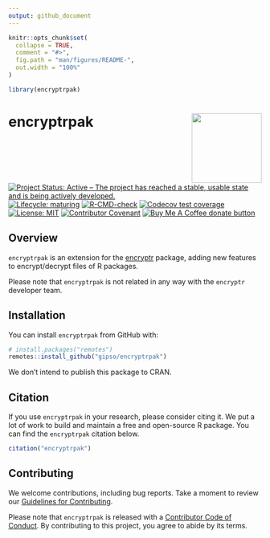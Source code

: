 ```yaml
---
output: github_document
---
```


<!-- README.md is generated from README.Rmd. Please edit that file -->

```r
knitr::opts_chunk$set(
  collapse = TRUE,
  comment = "#>",
  fig.path = "man/figures/README-",
  out.width = "100%"
)

library(encryptrpak)
```

# encryptrpak <a href='https://gipso.github.io/encryptrpak/'><img src='man/figures/logo.png' align="right" height="139" /></a>

<!-- badges: start -->
[![Project Status: Active – The project has reached a stable, usable state and is being actively developed.](https://www.repostatus.org/badges/latest/active.svg)](https://www.repostatus.org/#active)
[![Lifecycle: maturing](https://img.shields.io/badge/lifecycle-maturing-blue.svg)](https://lifecycle.r-lib.org/articles/stages.html#maturing)
[![R-CMD-check](https://github.com/gipso/encryptrpak/workflows/R-CMD-check/badge.svg)](https://github.com/gipso/encryptrpak/actions)
[![Codecov test coverage](https://codecov.io/gh/gipso/encryptrpak/branch/main/graph/badge.svg)](https://app.codecov.io/gh/gipso/encryptrpak?branch=main)
[![License: MIT](https://img.shields.io/badge/license-MIT-green)](https://choosealicense.com/licenses/mit/)
[![Contributor Covenant](https://img.shields.io/badge/Contributor%20Covenant-v2.0%20adopted-ff69b4.svg)](https://gipso.github.io/encryptrpak/CODE_OF_CONDUCT.html)
[![Buy Me A Coffee donate button](https://img.shields.io/badge/buy%20me%20a%20coffee-donate-yellow.svg)](https://ko-fi.com/danielvartan)
<!-- badges: end -->

## Overview

`encryptrpak` is an extension for the [encryptr](https://github.com/SurgicalInformatics/encryptr) package, adding new features to encrypt/decrypt files of R packages.

Please note that `encryptrpak` is not related in any way with the `encryptr` developer team.

## Installation

You can install `encryptrpak` from GitHub with:

``` r
# install.packages("remotes")
remotes::install_github("gipso/encryptrpak")
```

We don't intend to publish this package to CRAN.

## Citation

If you use `encryptrpak` in your research, please consider citing it. We put a lot of work to build and maintain a free and open-source R package. You can find the `encryptrpak` citation below.

```r
citation("encryptrpak")
```

## Contributing

We welcome contributions, including bug reports. Take a moment to review our [Guidelines for Contributing](https://gipso.github.io/encryptrpak/CONTRIBUTING.html).

Please note that `encryptrpak` is released with a [Contributor Code of
Conduct](https://gipso.github.io/encryptrpak/CODE_OF_CONDUCT.html). By contributing to this project, you agree to abide by its terms.
